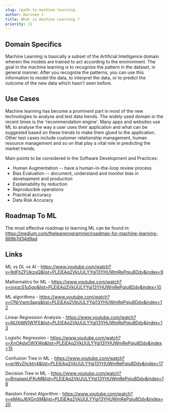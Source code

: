 ```yaml
---
slug: /path-to-machine-learning
author: Harinee J
title: What is machine Learning ?
priority: 11
---
```


## Domain Specifics

Machine Learning is basically a subset of the Artificial Intelligence domain wherein the models are trained to act according to the environment. The goal in the machine learning is to recognize the pattern in the dataset, in general manner. After you recognize the patterns, you can use this information to model the data, to interpret the data, or to predict the outcome of the new data which hasn't seen before.

## Use Cases

Machine learning has become a prominent part in most of the new technologies to analyse and test data trends. The widely used domain in the recent times is the 'recommendation engine'. Many apps and websites use ML to analyse the way a user uses their application and what can be suggested based on these trends to make them glued to the application.
Other test cases include customer relationship management, human resource management and so on that play a vital role in predicting the
market trends.

Main points to be considered in the Software Development and Practices:

- Human Augmentation -- have a human-in-the-loop review process
- Bias Evaluation -- document, understand and monitor bias in development and production
- Explainability by reduction
- Reproducible operations
- Practical accuracy
- Data Risk Accuracy

## Roadmap To ML

The most effective roadmap to learning ML can be found in:
https://medium.com/theleanprogrammer/roadmap-for-machine-learning-869b7d34d9ad

## Links

ML vs DL vs AI -
https://www.youtube.com/watch?v=9dFhZFUkzuQ&list=PLEiEAq2VkUULYYgj13YHUWmRePqiu8Ddy&index=9

Mathematics for ML -
https://www.youtube.com/watch?v=iyxqcS1u5go&list=PLEiEAq2VkUULYYgj13YHUWmRePqiu8Ddy&index=10

ML algorithms -
https://www.youtube.com/watch?v=I7NrVwm3apg&list=PLEiEAq2VkUULYYgj13YHUWmRePqiu8Ddy&index=12

Linear Regression Analysis -
https://www.youtube.com/watch?v=NUXdtN1W1FE&list=PLEiEAq2VkUULYYgj13YHUWmRePqiu8Ddy&index=13

Logistic Regression -
https://www.youtube.com/watch?v=XnOAdxOWXWg&list=PLEiEAq2VkUULYYgj13YHUWmRePqiu8Ddy&index=15

Confusion Tree in ML -
https://www.youtube.com/watch?v=prWyZhcktn4&list=PLEiEAq2VkUULYYgj13YHUWmRePqiu8Ddy&index=17

Decision Tree in ML -
https://www.youtube.com/watch?v=RmajweUFKvM&list=PLEiEAq2VkUULYYgj13YHUWmRePqiu8Ddy&index=18

Random Forest Algorithm -
https://www.youtube.com/watch?v=eM4uJ6XGnSM&list=PLEiEAq2VkUULYYgj13YHUWmRePqiu8Ddy&index=20
